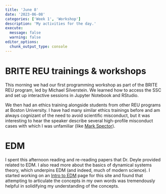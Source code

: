 ```yaml
---
title: 'June 8'
date: '2023-06-08'
categories: ['Week 1', 'Workshop']
description: 'My activities for the day.'
execute: 
  message: false
  warning: false
editor_options: 
  chunk_output_type: console
---
```


# BRITE REU trainings & workshops
This morning we had our first programming workshop as part of the BRITE REU program, led by Michael Silverstein. We learned how to access the SSC and set up interactive sessions in Jupyter Notebook and RStudio.

We then had an ethics training alongside students from other REU programs at Boston University. I have had many similar ethics trainings before and am always cognizant of the need to avoid scientific misconduct, but it was interesting to hear the speaker describe several high-profile misconduct cases with which I was unfamiliar (like [Mark Spector](https://www.thecrimson.com/article/1981/10/3/cornell-researcher-quits-over-false-cancer/)).

# EDM
I spent this afternoon reading and re-reading papers that Dr. Deyle provided related to EDM. I also read more about the basics of dynamical systems theory, which underpins EDM (and indeed, much of modern science). I started working on an [Intro to EDM](https://rmk118.github.io/lab_notebook/Resources/EDM.html) page for this site and found that attempting to articulate the concepts in my own words was tremendously helpful in solidifying my understanding of the concepts.